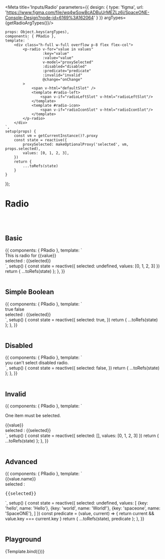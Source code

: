 

<Meta title='Inputs/Radio' parameters={{
    design: {
        type: 'figma',
        url: 'https://www.figma.com/file/wq4wSowBcADBuUrMEZLz6i/SpaceONE-Console-Design?node-id=6169%3A162064'
    }
}} argTypes={getRadioArgTypes()}/>


    props: Object.keys(argTypes),
    components: { PRadio },
    template: `
        <div class="h-full w-full overflow p-8 flex flex-col">
            <p-radio v-for="value in values"
                     :key="value"
                     :value="value"
                     v-model="proxySelected"
                     :disabled="disabled"
                     :predicate="predicate"
                     :invalid="invalid"
                     @change="onChange"
            >
                <span v-html="defaultSlot" />
                <template #radio-left>
                    <span v-if="radioLeftSlot" v-html="radioLeftSlot"/>
                </template>
                <template #radio-icon>
                    <span v-if="radioIconSlot" v-html="radioIconSlot"/>
                </template>
            </p-radio>
        </div>
    `,
    setup(props) {
        const vm = getCurrentInstance()?.proxy
        const state = reactive({
            proxySelected: makeOptionalProxy('selected', vm, props.selected),
            values: [0, 1, 2, 3],
        })
        return {
            ...toRefs(state)
        }
    }
});


# Radio
<br/>
<br/>

## Basic

<Canvas>
    <Story name="Basic">
        {{
            components: { PRadio },
            template: `
        <div>
            <div class="flex flex-col mb-8">
                <p-radio v-for="value in values" v-model="selected" :value="value" :key="value">
                    This is radio for {{value}}
                </p-radio>
            </div>
            selected : {{selected}}
        </div>
    `,
            setup() {
                const state = reactive({
                    selected: undefined,
                    values: [0, 1, 2, 3]
                })
                return {
                    ...toRefs(state)
                };
            },
        }}
    </Story>
</Canvas>

<br/>
<br/>

## Simple Boolean

<Canvas>
    <Story name="Simple Boolean">
        {{
            components: { PRadio },
            template: `
        <div>
            <div class="flex flex-col mb-8">
                <p-radio v-model="selected" :value="true">
                    true
                </p-radio>
                <p-radio v-model="selected" :value="false">
                    false
                </p-radio>
            </div>
            selected : {{selected}}
        </div>
    `,
            setup() {
                const state = reactive({
                    selected: true,
                })
                return {
                    ...toRefs(state)
                };
            },
        }}
    </Story>
</Canvas>

<br/>
<br/>

## Disabled

<Canvas>
    <Story name="Disabled">
        {{
            components: { PRadio },
            template: `
        <div>
            <div class="flex flex-col mb-8">
                <p-radio v-model="selected" disabled>
                    you can't select disabled radio.
                </p-radio>
            </div>
        </div>
    `,
            setup() {
                const state = reactive({
                    selected: false,
                })
                return {
                    ...toRefs(state)
                };
            },
        }}
    </Story>
</Canvas>

<br/>
<br/>

## Invalid

<Canvas>
    <Story name="Invalid">
        {{
            components: { PRadio },
            template: `
         <div>
            <div class="flex flex-col mb-8">
                <p class="mb-4">One item must be selected.</p>
                <p-radio v-for="value in values" :key="value"
                            v-model="selected"
                            :value="value"
                            :invalid="selected.length === 0"
>
                    {{value}}
                </p-radio>
            </div>
            selected : {{selected}}
        </div>
    `,
            setup() {
                const state = reactive({
                    selected: [],
                    values: [0, 1, 2, 3]
                })
                return {
                    ...toRefs(state)
                };
            },
        }}
    </Story>
</Canvas>

<br/>
<br/>

## Advanced

<Canvas>
    <Story name="Advanced">
        {{
            components: { PRadio },
            template: `
         <div>
            <div class="flex flex-col mb-8">
                <p-radio v-for="value in values" :key="value.key"
                            v-model="selected"
                            :value="value"
                            :predicate="predicate"
>
                    {{value.name}}
                </p-radio>
            </div>
            selected : <pre>{{selected}}</pre>
        </div>
    `,
            setup() {
                const state = reactive({
                    selected: undefined,
                    values: [
                        {key: 'hello', name: 'Hello'},
                        {key: 'world', name: 'World!'},
                        {key: 'spaceone', name: 'SpaceONE'},
                    ]
                })
                const predicate = (value, current) => {
                    return current && value.key === current.key
                }
                return {
                    ...toRefs(state),
                    predicate
                };
            },
        }}
    </Story>
</Canvas>

<br/>
<br/>

## Playground

<Canvas>
    <Story name="Playground">
        {Template.bind({})}
    </Story>
</Canvas>

<ArgsTable story="Playground"/>


